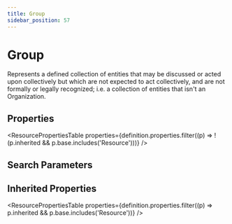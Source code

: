 ```yaml
---
title: Group
sidebar_position: 57
---
```



# Group

Represents a defined collection of entities that may be discussed or acted upon collectively but which are not expected to act collectively, and are not formally or legally recognized; i.e. a collection of entities that isn't an Organization.

## Properties

<ResourcePropertiesTable properties={definition.properties.filter((p) => !(p.inherited && p.base.includes('Resource')))} />

## Search Parameters

<SearchParamsTable searchParams={definition.searchParameters} />

## Inherited Properties

<ResourcePropertiesTable properties={definition.properties.filter((p) => p.inherited && p.base.includes('Resource'))} />


